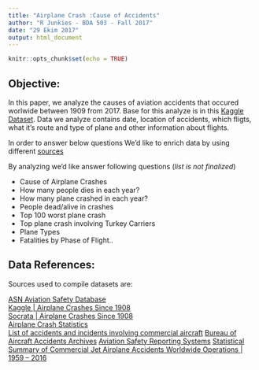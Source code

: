 ```yaml
---
title: "Airplane Crash :Cause of Accidents"
author: "R Junkies - BDA 503 - Fall 2017"
date: "29 Ekim 2017"
output: html_document
---
```


```r
knitr::opts_chunk$set(echo = TRUE)
```

## Objective:

In this paper, we analyze the causes of aviation accidents that occured worlwide between 1909 from 2017. Base for this analyze is in this [Kaggle Dataset](https://www.kaggle.com/saurograndi/airplane-crashes-since-1908). Data we analyze contains date, location of accidents, which fligts, what it's route and  type of plane and other information about flights. 

In order to answer below questions We'd like to enrich data by using different [sources](#DataReferences)

By analyzing we'd like answer following questions (*list is not finalized*)

- Cause of Airplane Crashes
- How many people dies in each year?
- How many plane crashed in each year?
- People dead/alive in crashes
- Top 100 worst plane crash
- Top plane crash involving Turkey Carriers
- Plane Types
- Fatalities by Phase of Flight..

## Data References: {#DataReferences}

Sources used to compile datasets are:

[ASN Aviation Safety Database](https://aviation-safety.net/database/)  
[Kaggle | Airplane Crashes Since 1908](https://www.kaggle.com/saurograndi/airplane-crashes-since-1908)  
[Socrata | Airplane Crashes Since 1908](https://opendata.socrata.com/Government/Airplane-Crashes-and-Fatalities-Since-1908/q2te-8cvq)  
[Airplane Crash Statistics](http://www.statisticbrain.com/airplane-crash-statistics/)  
[List of accidents and incidents involving commercial aircraft](https://www.0wikipedia.org/index.php?q=aHR0cHM6Ly9lbi53aWtpcGVkaWEub3JnL3dpa2kvTGlzdF9vZl9hY2NpZGVudHNfYW5kX2luY2lkZW50c19pbnZvbHZpbmdfY29tbWVyY2lhbF9haXJjcmFmdA)
[Bureau of Aircraft Accidents Archives](http://www.baaa-acro.com/general-statistics/)
[Aviation Safety Reporting Systems](https://asrs.arc.nasa.gov/search/database.html)
[Statistical Summary of Commercial Jet Airplane Accidents Worldwide Operations | 1959 – 2016](http://www.boeing.com/resources/boeingdotcom/company/about_bca/pdf/statsum.pdf)